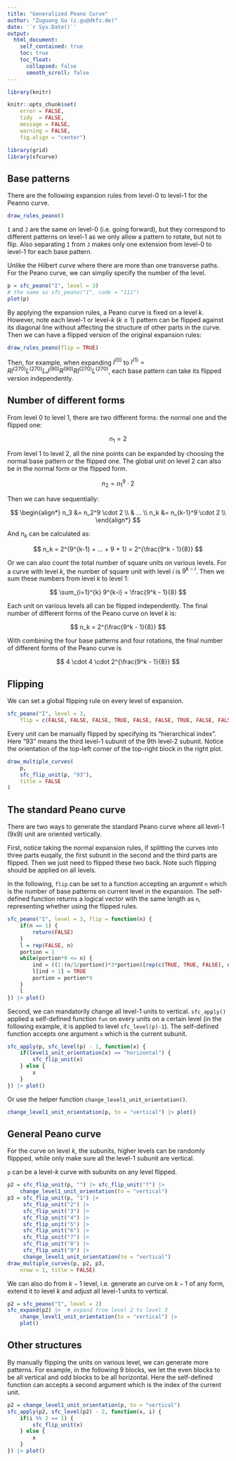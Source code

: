 ```yaml
---
title: "Generalized Peano Curve"
author: "Zuguang Gu (z.gu@dkfz.de)"
date: '`r Sys.Date()`'
output: 
  html_document:
    self_contained: true
    toc: true
    toc_float:
      collapsed: false
      smooth_scroll: false
---
```


```r
library(knitr)

knitr::opts_chunk$set(
    error = FALSE,
    tidy  = FALSE,
    message = FALSE,
    warning = FALSE,
    fig.align = "center")

library(grid)
library(sfcurve)
```


## Base patterns

There are the following expansion rules from level-0 to level-1 for the Peanno curve.

```r
draw_rules_peano()
```

`I` and `J` are the same on level-0 (i.e. going forward), but they correspond to different
patterns on level-1 as we only allow a pattern to rotate, but not to flip. Also separating
`I` from `J` makes only one extension from level-0 to level-1 for each base pattern.

Unlike the Hilbert curve where there are more than one transverse paths. For the Peano
curve, we can simpliy specify the number of the level.

```r
p = sfc_peano("I", level = 3)
# the same as sfc_peano("I", code = "111")
plot(p)
```

By applying the expansion rules, a Peano curve is fixed on a level $k$. However, note each level-1 or level-$k$ ($k \ge 1$) pattern
can be flipped against its diagonal line without affecting the structure of other parts in the curve. Then we can have a flipped version of the original expansion rules:

```r
draw_rules_peano(flip = TRUE)
```

Then, for example, when expanding $I^{(0)}$ to $I^{(1)} = RI^{(270)}L^{(270)}LJ^{(90)}R^{(90)}RI^{(270)}L^{(270)}$,
each base pattern can take its flipped version independently.

## Number of different forms

From level 0 to level 1, there are two different forms: the normal one and the flipped one:

$$
n_1 = 2
$$

From level 1 to level 2, all the nine points can be expanded by choosing the normal base pattern
or the flipped one. The global unit on level 2 can also be in the normal form or the flipped form.

$$
n_2 = n_1^9 \cdot 2
$$

Then we can have sequentially:

$$
\begin{align*}
n_3 &= n_2^9 \cdot 2 \\
    & ... \\
n_k &= n_{k-1}^9 \cdot 2 \\
\end{align*}
$$

And $n_k$ can be calculated as:

$$
n_k = 2^{9^{k-1} + ... + 9 + 1} = 2^{\frac{9^k - 1}{8}}
$$

Or we can also count the total number of square units on various levels. For a curve with level $k$, the number
of square unit with level $i$ is $9^{k-i}$. Then we sum these numbers from level $k$ to level 1:

$$
\sum_{i=1}^{k} 9^{k-i} = \frac{9^k - 1}{8}
$$

Each unit on various levels all can be flipped independently. The final number of different
forms of the Peano curve on level $k$ is:

$$
n_k = 2^{\frac{9^k - 1}{8}}
$$

With combining the four base patterns and four rotations, the final number of different forms of
the Peano curve is 

$$
4 \cdot 4 \cdot 2^{\frac{9^k - 1}{8}}
$$

## Flipping 

We can set a global flipping rule on every level of expansion.

```r
sfc_peano("I", level = 3, 
    flip = c(FALSE, FALSE, FALSE, TRUE, FALSE, FALSE, TRUE, FALSE, FALSE)) |> plot()

```

Every unit can be manually flipped by specifying its "hierarchical index". Here "93" means the third level-1 subunit
of the 9th level-2 subunit. Notice the orientation of the top-left corner of the top-right block in the right plot.

```r
draw_multiple_curves(
    p,
    sfc_flip_unit(p, "93"),
    title = FALSE
)
```

## The standard Peano curve

There are two ways to generate the standard Peano curve where all level-1 (9x9) unit
are oriented vertically.

First, notice taking the normal expansion rules, if splitting the curves into three parts
euqally, the first subunit in the second and the third parts are flipped. Then we just need
to flipped these two back. Note such flipping should be applied on all levels.

In the following, `flip` can be set to a function accepting an argumnt `n` which is the number
of base patterns on current level in the expansion. The self-defined function returns
a logical vector with the same length as `n`, representing whether using the flipped rules.

```r
sfc_peano("I", level = 3, flip = function(n) {
    if(n == 1) {
        return(FALSE)
    }
    l = rep(FALSE, n)
    portion = 1
    while(portion*9 <= n) {
        ind = ((1:(n/3/portion))*3*portion)[rep(c(TRUE, TRUE, FALSE), n/9/portion)]
        l[ind + 1] = TRUE
        portion = portion*9
    }
    l
}) |> plot()
```

Second, we can mandatorily change all level-1 units to vertical. `sfc_apply()` applied
a self-defined function `fun` on every units on a certain level (in the following example,
it is applied to level `sfc_level(p)-1`). The self-defined function accepts one argument
`x` which is the current subunit.

```r
sfc_apply(p, sfc_level(p) - 1, function(x) {
    if(level1_unit_orientation(x) == "horizontal") {
        sfc_flip_unit(x)
    } else {
        x
    }
}) |> plot()
```

Or use the helper function `change_level1_unit_orientation()`.

```r
change_level1_unit_orientation(p, to = "vertical") |> plot()
```

## General Peano curve

For the curve on level $k$, the subunits, higher levels can be randomly flippped, 
while only make sure all the level-1 subunit are vertical.

`p` can be a level-$k$ curve with subunits on any level flipped.

```r
p2 = sfc_flip_unit(p, "") |> sfc_flip_unit("7") |> 
    change_level1_unit_orientation(to = "vertical")
p3 = sfc_flip_unit(p, "1") |> 
     sfc_flip_unit("2") |> 
     sfc_flip_unit("3") |> 
     sfc_flip_unit("4") |> 
     sfc_flip_unit("5") |> 
     sfc_flip_unit("6") |> 
     sfc_flip_unit("7") |> 
     sfc_flip_unit("8") |> 
     sfc_flip_unit("9") |> 
     change_level1_unit_orientation(to = "vertical")
draw_multiple_curves(p, p2, p3, 
    nrow = 1, title = FALSE)
```

We can also do from $k-1$ level, i.e. generate an curve on $k-1$ of any form,
extend it to level $k$ and adjust all level-1 units to vertical.

```r
p2 = sfc_peano("I", level = 2)
sfc_expand(p2) |>  # expand from level 2 to level 3
    change_level1_unit_orientation(to = "vertical") |> 
    plot()
```

## Other structures

By manually flipping the units on various level, we can generate more patterns.
For example, in the following 9 blocks, we let the even blocks to be all vertical
and odd blocks to be all horizontal. Here the self-defined function can accepts
a second argument which is the index of the current unit.

```r
p2 = change_level1_unit_orientation(p, to = "vertical")
sfc_apply(p2, sfc_level(p2) - 2, function(x, i) {
    if(i %% 2 == 1) {
        sfc_flip_unit(x)
    } else {
        x
    }
}) |> plot()
```
